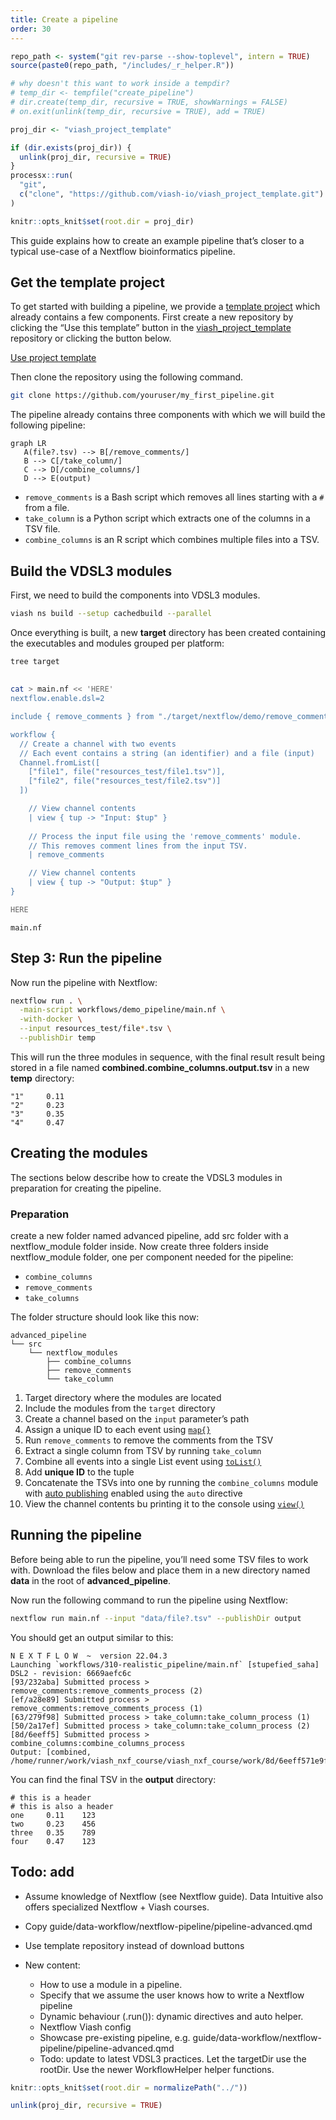```yaml
---
title: Create a pipeline
order: 30
---
```



```r
repo_path <- system("git rev-parse --show-toplevel", intern = TRUE)
source(paste0(repo_path, "/includes/_r_helper.R"))

# why doesn't this want to work inside a tempdir?
# temp_dir <- tempfile("create_pipeline")
# dir.create(temp_dir, recursive = TRUE, showWarnings = FALSE)
# on.exit(unlink(temp_dir, recursive = TRUE), add = TRUE)

proj_dir <- "viash_project_template"

if (dir.exists(proj_dir)) {
  unlink(proj_dir, recursive = TRUE)
}
processx::run(
  "git",
  c("clone", "https://github.com/viash-io/viash_project_template.git")
)

knitr::opts_knit$set(root.dir = proj_dir)
```

This guide explains how to create an example pipeline that's closer to a typical use-case of a Nextflow bioinformatics pipeline. 

## Get the template project

To get started with building a pipeline, we provide a [template project](https://github.com/viash-io/viash_project_template)
which already contains a few components. First create a new repository by clicking the "Use this template" button in the [viash_project_template](https://github.com/viash-io/viash_project_template) repository or clicking the button below.

[Use project template](https://github.com/viash-io/viash_project_template/generate){class="btn btn-info btn-md"}

Then clone the repository using the following command.

```bash
git clone https://github.com/youruser/my_first_pipeline.git
```

The pipeline already contains three components with which we will build the following pipeline:

```mermaid
graph LR
   A(file?.tsv) --> B[/remove_comments/]
   B --> C[/take_column/]
   C --> D[/combine_columns/]
   D --> E(output)
```

* `remove_comments` is a Bash script which removes all lines starting with a `#` from a file. 
* `take_column` is a Python script which extracts one of the columns in a TSV file. 
* `combine_columns` is an R script which combines multiple files into a TSV.

## Build the VDSL3 modules

First, we need to build the components into VDSL3 modules.

```bash
viash ns build --setup cachedbuild --parallel
```

Once everything is built, a new **target** directory has been created containing the executables and modules grouped per platform:

```bash
tree target
```

## 

```bash
cat > main.nf << 'HERE'
nextflow.enable.dsl=2

include { remove_comments } from "./target/nextflow/demo/remove_comments/main.nf"

workflow {
  // Create a channel with two events
  // Each event contains a string (an identifier) and a file (input)
  Channel.fromList([
    ["file1", file("resources_test/file1.tsv")],
    ["file2", file("resources_test/file2.tsv")]
  ])

    // View channel contents
    | view { tup -> "Input: $tup" }
    
    // Process the input file using the 'remove_comments' module.
    // This removes comment lines from the input TSV.
    | remove_comments

    // View channel contents
    | view { tup -> "Output: $tup" }
}

HERE
```

```embed
main.nf
```

## Step 3: Run the pipeline

Now run the pipeline with Nextflow:

```bash
nextflow run . \
  -main-script workflows/demo_pipeline/main.nf \
  -with-docker \
  --input resources_test/file*.tsv \
  --publishDir temp
```

This will run the three modules in sequence, with the final result result being stored in a file named **combined.combine_columns.output.tsv** in a new **temp** directory:

```
"1"     0.11
"2"     0.23
"3"     0.35
"4"     0.47
```






## Creating the modules

The sections below describe how to create the VDSL3 modules in preparation for creating the pipeline. 

### Preparation

create a new folder named advanced pipeline, add src folder with a nextflow_module folder inside. Now create three folders inside nextflow_module folder, one per component needed for the pipeline:

- `combine_columns`
- `remove_comments`
- `take_columns`


The folder structure should look like this now:

```
advanced_pipeline
└── src
    └── nextflow_modules
        ├── combine_columns
        ├── remove_comments
        └── take_column
```


1. Target directory where the modules are located
2. Include the modules from the `target` directory
3. Create a channel based on the `input` parameter's path
4. Assign a unique ID to each event using [`map{}`](https://www.nextflow.io/docs/latest/operator.html#map)
5. Run `remove_comments` to remove the comments from the TSV
6. Extract a single column from TSV by running `take_column`
7. Combine all events into a single List event using [`toList()`](https://www.nextflow.io/docs/latest/operator.html#tolist)
8. Add **unique ID** to the tuple
9. Concatenate the TSVs into one by running the `combine_columns` module with [auto publishing](/reference/config/platforms/NextflowVdsl3Platform.html#auto) enabled using the `auto` directive 
10. View the channel contents bu printing it to the console using [`view()`](https://www.nextflow.io/docs/latest/operator.html?highlight=view#view)

## Running the pipeline

Before being able to run the pipeline, you'll need some TSV files to work with. Download the files below and place them in a new directory named **data** in the root of **advanced_pipeline**.

Now run the following command to run the pipeline using Nextflow:

```bash
nextflow run main.nf --input "data/file?.tsv" --publishDir output
```

You should get an output similar to this:

```
N E X T F L O W  ~  version 22.04.3
Launching `workflows/310-realistic_pipeline/main.nf` [stupefied_saha] DSL2 - revision: 6669aefc6c
[93/232aba] Submitted process > remove_comments:remove_comments_process (2)
[ef/a28e89] Submitted process > remove_comments:remove_comments_process (1)
[63/279f98] Submitted process > take_column:take_column_process (1)
[50/2a17ef] Submitted process > take_column:take_column_process (2)
[8d/6eeff5] Submitted process > combine_columns:combine_columns_process
Output: [combined, /home/runner/work/viash_nxf_course/viash_nxf_course/work/8d/6eeff571e9ff2c5389851c6ab3001c/combined.combine_columns.output]
```

You can find the final TSV in the **output** directory:

```tsv
# this is a header		
# this is also a header		
one     0.11	123
two	    0.23	456
three	0.35	789
four	0.47	123
```

## Todo: add

* Assume knowledge of Nextflow (see Nextflow guide). Data Intuitive also offers specialized Nextflow + Viash courses.

* Copy guide/data-workflow/nextflow-pipeline/pipeline-advanced.qmd
* Use template repository instead of download buttons

* New content:
  - How to use a module in a pipeline.
  - Specify that we assume the user knows how to write a Nextflow pipeline
  - Dynamic behaviour (.run()): dynamic directives and auto helper.
  - Nextflow Viash config
  - Showcase pre-existing pipeline, e.g. guide/data-workflow/nextflow-pipeline/pipeline-advanced.qmd
  - Todo: update to latest VDSL3 practices. Let the targetDir use the rootDir. Use the newer WorkflowHelper helper functions.

```r
knitr::opts_knit$set(root.dir = normalizePath("../"))
```

```r
unlink(proj_dir, recursive = TRUE)
```